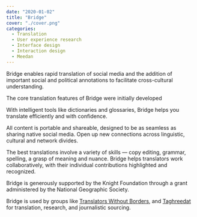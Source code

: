 ```yaml
---
date: "2020-01-02"
title: "Bridge"
cover: "./cover.png"
categories:
  - Translation
  - User experience research
  - Interface design
  - Interaction design
  - Meedan
---
```


Bridge enables rapid translation of social media and the addition of important social and political annotations to facilitate cross-cultural understanding. 

The core translation features of Bridge were initially developed

With intelligent tools like dictionaries and glossaries, Bridge helps you translate efficiently and with confidence.

All content is portable and shareable, designed to be as seamless as sharing native social media. Open up new connections across linguistic, cultural and network divides.

The best translations involve a variety of skills — copy editing, grammar, spelling, a grasp of meaning and nuance. Bridge helps translators work collaboratively, with their individual contributions highlighted and recognized.

Bridge is generously supported by the Knight Foundation through a grant administered by the National Geographic Society.

Bridge is used by groups like [Translators Without Borders](https://translatorswithoutborders.org/), and [Taghreedat](https://en.m.wikipedia.org/wiki/Taghreedat) for translation, research, and journalistic sourcing.